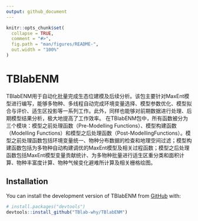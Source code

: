 ```yaml
---
output: github_document
---
```


<!-- README.md is generated from README.Rmd. Please edit that file -->

```r
knitr::opts_chunk$set(
  collapse = TRUE,
  comment = "#>",
  fig.path = "man/figures/README-",
  out.width = "100%"
)
```

# TBlabENM

<!-- badges: start -->
<!-- badges: end -->

TBlabENM用于自动化批量完成生态位建模及后续分析。该包主要针对MaxEnt模型进行编写，能够多物种、多线程自动完成环境变量选择、模型参数优化、模型拟合与评价、适生区投影等一系列工作。此外，同样也能够对前期数据进行处理、后期模型结果分析，极大地提高了工作效率。 在TBlabENM包中，所有函数被分为三个模块：模型之前处理函数（Pre-Modelling Functions）、模型构建函数（Modelling Functions）和模型之后处理函数（Post-ModellingFunctions）。模型之前处理函数包括环境变量统一、物种分布数据的检查和地理空间过滤；模型构建函数包括为多物种自动构建调优的MaxEnt模型及相关过程函数；模型之后处理函数包括MaxEnt模型变量贡献统计、为多物种批量进行适生区重分类和面积计算、物种丰富度计算、物种气候变化避难所计算及相关栅格绘图。

## Installation

You can install the development version of TBlabENM from [GitHub](https://github.com/) with:

``` r
# install.packages("devtools")
devtools::install_github("TBlab-why/TBlabENM")

```

